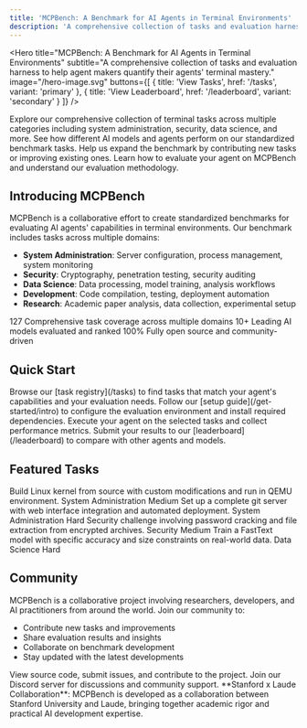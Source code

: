 ```yaml
---
title: 'MCPBench: A Benchmark for AI Agents in Terminal Environments'
description: 'A comprehensive collection of tasks and evaluation harness to help agent makers quantify their agents\' terminal mastery.'
---
```


<Hero
  title="MCPBench: A Benchmark for AI Agents in Terminal Environments"
  subtitle="A comprehensive collection of tasks and evaluation harness to help agent makers quantify their agents' terminal mastery."
  image="/hero-image.svg"
  buttons={[
    { title: 'View Tasks', href: '/tasks', variant: 'primary' },
    { title: 'View Leaderboard', href: '/leaderboard', variant: 'secondary' }
  ]}
/>

<CardGroup cols={2}>
  <Card title="Task Registry" icon="list" href="/tasks">
    Explore our comprehensive collection of terminal tasks across multiple categories including system administration, security, data science, and more.
  </Card>
  <Card title="Leaderboard" icon="trophy" href="/leaderboard">
    See how different AI models and agents perform on our standardized benchmark tasks.
  </Card>
  <Card title="Contribute" icon="plus" href="/contributors">
    Help us expand the benchmark by contributing new tasks or improving existing ones.
  </Card>
  <Card title="Documentation" icon="book" href="/get-started/intro">
    Learn how to evaluate your agent on MCPBench and understand our evaluation methodology.
  </Card>
</CardGroup>

## Introducing MCPBench

MCPBench is a collaborative effort to create standardized benchmarks for evaluating AI agents' capabilities in terminal environments. Our benchmark includes tasks across multiple domains:

- **System Administration**: Server configuration, process management, system monitoring
- **Security**: Cryptography, penetration testing, security auditing
- **Data Science**: Data processing, model training, analysis workflows
- **Development**: Code compilation, testing, deployment automation
- **Research**: Academic paper analysis, data collection, experimental setup

<CardGroup cols={3}>
  <Card title="127 Tasks" icon="check-circle">
    <Stat>127</Stat>
    Comprehensive task coverage across multiple domains
  </Card>
  <Card title="10+ Models" icon="cpu">
    <Stat>10+</Stat>
    Leading AI models evaluated and ranked
  </Card>
  <Card title="Open Source" icon="github">
    <Stat>100%</Stat>
    Fully open source and community-driven
  </Card>
</CardGroup>

## Quick Start

<Steps>
  <Step title="Choose Your Task">
    Browse our [task registry](/tasks) to find tasks that match your agent's capabilities and your evaluation needs.
  </Step>
  <Step title="Set Up Environment">
    Follow our [setup guide](/get-started/intro) to configure the evaluation environment and install required dependencies.
  </Step>
  <Step title="Run Evaluation">
    Execute your agent on the selected tasks and collect performance metrics.
  </Step>
  <Step title="Submit Results">
    Submit your results to our [leaderboard](/leaderboard) to compare with other agents and models.
  </Step>
</Steps>

## Featured Tasks

<CardGroup cols={2}>
  <Card title="Build Linux Kernel" icon="terminal" href="/tasks/system-administration/build-linux-kernel">
    Build Linux kernel from source with custom modifications and run in QEMU environment.
    <Badge variant="secondary">System Administration</Badge>
    <Badge variant="outline">Medium</Badge>
  </Card>
  <Card title="Configure Git Web Server" icon="server" href="/tasks/system-administration/configure-git-webserver">
    Set up a complete git server with web interface integration and automated deployment.
    <Badge variant="secondary">System Administration</Badge>
    <Badge variant="outline">Hard</Badge>
  </Card>
  <Card title="Crack 7z Archive" icon="shield" href="/tasks/security/crack-7z-hash">
    Security challenge involving password cracking and file extraction from encrypted archives.
    <Badge variant="secondary">Security</Badge>
    <Badge variant="outline">Medium</Badge>
  </Card>
  <Card title="Train FastText Model" icon="brain" href="/tasks/data-science/train-fasttext">
    Train a FastText model with specific accuracy and size constraints on real-world data.
    <Badge variant="secondary">Data Science</Badge>
    <Badge variant="outline">Hard</Badge>
  </Card>
</CardGroup>

## Community

MCPBench is a collaborative project involving researchers, developers, and AI practitioners from around the world. Join our community to:

- Contribute new tasks and improvements
- Share evaluation results and insights
- Collaborate on benchmark development
- Stay updated with the latest developments

<CardGroup cols={2}>
  <Card title="GitHub Repository" icon="github" href="https://github.com/mcpbench">
    View source code, submit issues, and contribute to the project.
  </Card>
  <Card title="Discord Community" icon="message-circle" href="https://discord.gg/mcpbench">
    Join our Discord server for discussions and community support.
  </Card>
</CardGroup>

<Info>
  **Stanford x Laude Collaboration**: MCPBench is developed as a collaboration between Stanford University and Laude, bringing together academic rigor and practical AI development expertise.
</Info>
